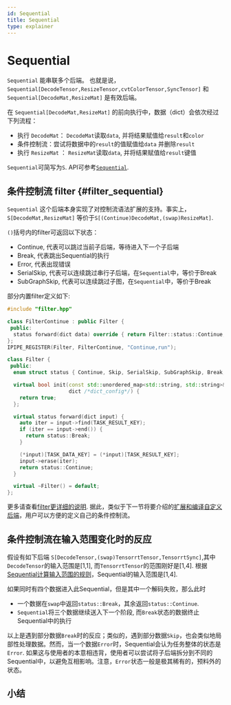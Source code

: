 ```yaml
---
id: Sequential
title: Sequential
type: explainer
---
```





# Sequential

`Sequential` 能串联多个后端。 也就是说，`Sequential[DecodeTensor,ResizeTensor,cvtColorTensor,SyncTensor]` 和 `Sequential[DecodeMat,ResizeMat]` 是有效后端。

在 `Sequential[DecodeMat,ResizeMat]` 的前向执行中，数据（dict）会依次经过下列流程：
- 执行 `DecodeMat`： `DecodeMat`读取`data`, 并将结果赋值给`result`和`color`
- 条件控制流：尝试将数据中的`result`的值赋值给`data` 并删除`result` 
- 执行 `ResizeMat` ： `ResizeMat`读取`data`, 并将结果赋值给`result`键值

`Sequential`可简写为`S`. API可参考[`Sequential`](../backend-reference/basic#sequential).

## 条件控制流 filter {#filter_sequential}
`Sequential` 这个后端本身实现了对控制流语法扩展的支持。事实上，`S[DecodeMat,ResizeMat]` 等价于`S[(Continue)DecodeMat,(swap)ResizeMat]`.

`()`括号内的filter可返回以下状态：
- Continue, 代表可以跳过当前子后端，等待进入下一个子后端
- Break, 代表跳出Sequential的执行 
- Error, 代表出现错误
- SerialSkip, 代表可以连续跳过串行子后端，在`Sequential`中，等价于Break
- SubGraphSkip,  代表可以连续跳过子图，在`Sequential`中，等价于Break

部分内置filter定义如下:


<Tabs groupId="filter"  className="unique-tabs">
<TabItem value="Continue" label="Continue">

```cpp
#include "filter.hpp"

class FilterContinue : public Filter {
 public:
  status forward(dict data) override { return Filter::status::Continue; }
};
IPIPE_REGISTER(Filter, FilterContinue, "Continue,run");
```


</TabItem>
<TabItem value="swap" label="swap">

```cpp
class Filter {
 public:
  enum struct status { Continue, Skip, SerialSkip, SubGraphSkip, Break, Error };

  virtual bool init(const std::unordered_map<std::string, std::string>& /*config*/,
                    dict /*dict_config*/) {
    return true;
  };

  virtual status forward(dict input) {
    auto iter = input->find(TASK_RESULT_KEY);
    if (iter == input->end()) {
      return status::Break;
    }

    (*input)[TASK_DATA_KEY] = (*input)[TASK_RESULT_KEY];
    input->erase(iter);
    return status::Continue;
  }

  virtual ~Filter() = default;
};
```

</TabItem>
</Tabs>

更多请查看[filter更详细的说明](../Inter-node/filter).
据此，类似于下一节将要介绍的[扩展和编译自定义后端](./extensible_backend)，用户可以方便的定义自己的条件控制流。

## 条件控制流在输入范围变化时的反应
假设有如下后端 `S[DecodeTensor,(swap)TensorrtTensor,TensorrtSync]`,其中`DecodeTensor`的输入范围是[1,1],
而`TensorrtTensor`的范围刚好是[1,4]. 根据[Sequential计算输入范围的规则](../backend-reference/basic#sequential)，Sequential的输入范围是[1,4].

如果同时有四个数据进入此Sequential，但是其中一个解码失败，那么此时
- 一个数据在`swap`中返回`status::Break`，其余返回`status::Continue`.
- `Sequential`将三个数据继续送入下一个阶段, 而`Break`状态的数据终止Sequential中的执行

以上是遇到部分数据`Break`时的反应；类似的，遇到部分数据`Skip`，也会类似地局部性处理数据。然而，当一个数据`Error`时，Sequential会认为任务整体的状态是`Error`. 如果这与使用者的本意相违背，使用者可以尝试将子后端拆分到不同的Sequential中，以避免互相影响。注意，`Error`状态一般是极其稀有的，预料外的状态。


## 小结
